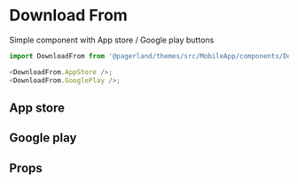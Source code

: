 

<Meta title="Themes/MobileApp/Components/DownloadFrom" component={DownloadFrom} />

# Download From

Simple component with App store / Google play buttons

```js
import DownloadFrom from '@pagerland/themes/src/MobileApp/components/DownloadFrom';

<DownloadFrom.AppStore />;
<DownloadFrom.GooglePlay />;
```

## App store

<Preview>
  <Story name="App Store">
    <Theme>
      <DownloadFrom.AppStore />
    </Theme>
  </Story>
</Preview>

## Google play

<Preview>
  <Story name="Google play">
    <Theme>
      <DownloadFrom.GooglePlay />
    </Theme>
  </Story>
</Preview>

## Props

<Props of={DownloadFrom} />
